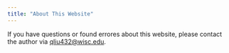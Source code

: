 ```yaml
---
title: "About This Website"
---
```


If you have questions or found errores about this website, please contact the author via [qliu432@wisc.edu](mailto:qliu432@wisc.edu).
